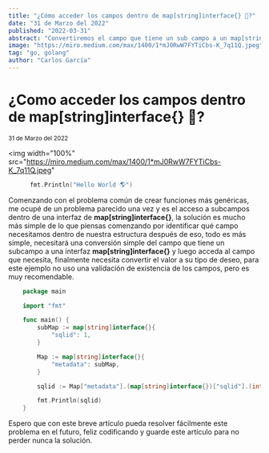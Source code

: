 ```yaml
---
title: "¿Cómo acceder los campos dentro de map[string]interface{} 🐹?"
date: "31 de Marzo del 2022"
published: "2022-03-31"
abstract: "Convertiremos el campo que tiene un sub campo a un map[string]interface{} y luego accederemos al campo que se necesita 🚀"
image: "https://miro.medium.com/max/1400/1*mJ0RwW7FYTiCbs-K_7q11Q.jpeg"
tag: "go, golang"
author: "Carlos García"
---
```


# ¿Como acceder los campos dentro de map[string]interface{} 🐹?

<small>31 de Marzo del 2022</small> <EditPost path="como-acceder-subcampos" />

<img
  width="100%"
  src="https://miro.medium.com/max/1400/1*mJ0RwW7FYTiCbs-K_7q11Q.jpeg"
></img>

```go
      fmt.Println("Hello World 🌎")
```

Comenzando con el problema común de crear funciones más genéricas, me ocupé de un problema parecido una vez y es el acceso a subcampos dentro de una interfaz de **map[string]interface{}**, la solución es mucho más simple de lo que piensas comenzando por identificar qué campo necesitamos dentro de nuestra estructura después de eso, todo es más simple, necesitará una conversión simple del campo que tiene un subcampo a una interfaz **map[string]interface{}** y luego acceda al campo que necesita, finalmente necesita convertir el valor a su tipo de deseo, para este ejemplo no uso una validación de existencia de los campos, pero es muy recomendable.

```go
    package main

    import "fmt"

    func main() {
        subMap := map[string]interface{}{
            "sqlid": 1,
        }

        Map := map[string]interface{}{
            "metadata": subMap,
        }

        sqlid := Map["metadata"].(map[string]interface{})["sqlid"].(int)

        fmt.Println(sqlid)
    }
```

Espero que con este breve artículo pueda resolver fácilmente este problema en el futuro, feliz codificando y guarde este artículo para no perder nunca la solución.
